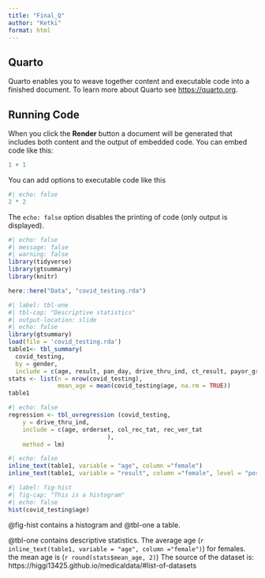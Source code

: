 ```yaml
---
title: "Final_Q"
author: "Ketki"
format: html
---
```


## Quarto

Quarto enables you to weave together content and executable code into a finished document. To learn more about Quarto see <https://quarto.org>.

## Running Code

When you click the **Render** button a document will be generated that includes both content and the output of embedded code. You can embed code like this:

```r
1 + 1
```

You can add options to executable code like this 

```r
#| echo: false
2 * 2
```

The `echo: false` option disables the printing of code (only output is displayed).

```r
#| echo: false
#| message: false
#| warning: false
library(tidyverse)
library(gtsummary)
library(knitr)

here::here("Data", "covid_testing.rda")
```

```r
#| label: tbl-one
#| tbl-cap: "Descriptive statistics"
#| output-location: slide
#| echo: false
library(gtsummary)
load(file = 'covid_testing.rda')
table1<- tbl_summary(
  covid_testing,
  by = gender,
  include = c(age, result, pan_day, drive_thru_ind, ct_result, payor_group, patient_class, orderset, col_rec_tat, rec_ver_tat))
stats <- list(n = nrow(covid_testing),
              mean_age = mean(covid_testing$age, na.rm = TRUE))
table1
```

```r
#| echo: false
regression <- tbl_uvregression (covid_testing,
	y = drive_thru_ind,
	include = c(age, orderset, col_rec_tat, rec_ver_tat
							),
	method = lm)
```

```r
#| echo: false
inline_text(table1, variable = "age", column ="female")
inline_text(table1, variable = "result", column ="female", level = "positive")
```

```r
#| label: fig-hist
#| fig-cap: "This is a histogram"
#| echo: false
hist(covid_testing$age)
```
@fig-hist contains a histogram and @tbl-one a table.

@tbl-one contains descriptive statistics.
The average age (`r inline_text(table1, variable = "age", column ="female")`) for females.
the mean age is (`r round(stats$mean_age, 2)`)
The source of the dataset is: https://higgi13425.github.io/medicaldata/#list-of-datasets
